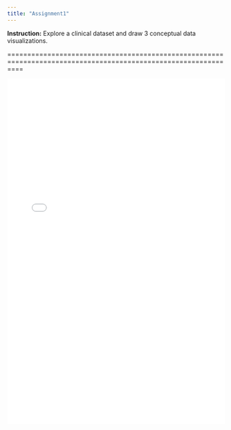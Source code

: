 ```yaml
---
title: "Assignment1"
---
```


**Instruction:**
Explore a clinical dataset and draw 3 conceptual data visualizations.

================================================================================================================

![](Assignment1.pdf){width=100% height=800}

